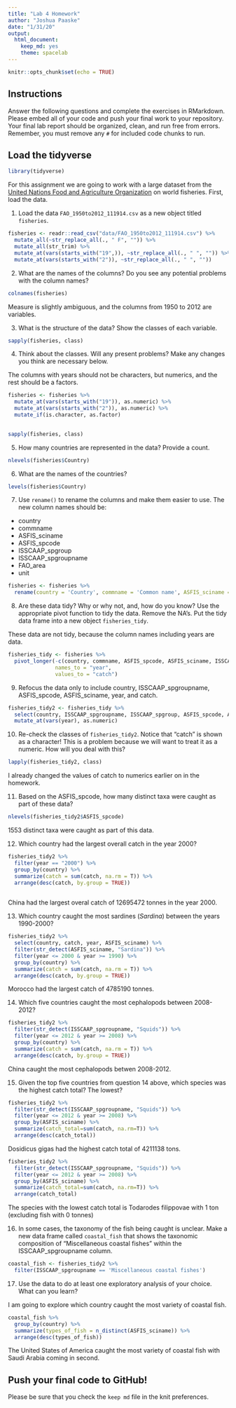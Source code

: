 ```yaml
---
title: "Lab 4 Homework"
author: "Joshua Paaske"
date: "1/31/20"
output:
  html_document: 
    keep_md: yes
    theme: spacelab
---
```


```r
knitr::opts_chunk$set(echo = TRUE)
```

## Instructions
Answer the following questions and complete the exercises in RMarkdown. Please embed all of your code and push your final work to your repository. Your final lab report should be organized, clean, and run free from errors. Remember, you must remove any `#` for included code chunks to run.  

## Load the tidyverse
```r
library(tidyverse)
```

For this assignment we are going to work with a large dataset from the [United Nations Food and Agriculture Organization](http://www.fao.org/about/en/) on world fisheries. First, load the data.  

1. Load the data `FAO_1950to2012_111914.csv` as a new object titled `fisheries`.

```r
fisheries <- readr::read_csv("data/FAO_1950to2012_111914.csv") %>% 
  mutate_all(~str_replace_all(., " F", "")) %>%
  mutate_all(str_trim) %>% 
  mutate_at(vars(starts_with("19",)), ~str_replace_all(., " ", "")) %>% 
  mutate_at(vars(starts_with("2")), ~str_replace_all(., " ", ""))
```

2. What are the names of the columns? Do you see any potential problems with the column names?

```r
colnames(fisheries)
```

Measure is slightly ambiguous, and the columns from 1950 to 2012 are variables. 

3. What is the structure of the data? Show the classes of each variable.
```r
sapply(fisheries, class)
```

4. Think about the classes. Will any present problems? Make any changes you think are necessary below.

The columns with years should not be characters, but numerics, and the rest should be a factors. 
```r
fisheries <- fisheries %>% 
  mutate_at(vars(starts_with("19")), as.numeric) %>% 
  mutate_at(vars(starts_with("2")), as.numeric) %>% 
  mutate_if(is.character, as.factor)
  

sapply(fisheries, class)
```

5. How many countries are represented in the data? Provide a count.
```r
nlevels(fisheries$Country)
```

6. What are the names of the countries?
```r
levels(fisheries$Country)
```


7. Use `rename()` to rename the columns and make them easier to use. The new column names should be:  
+ country
+ commname
+ ASFIS_sciname
+ ASFIS_spcode
+ ISSCAAP_spgroup
+ ISSCAAP_spgroupname
+ FAO_area
+ unit
```r
fisheries <- fisheries %>% 
  rename(country = 'Country', commname = 'Common name', ASFIS_sciname = "ASFIS species name", ASFIS_spcode = 'ASFIS species#', ISSCAAP_spgroupname = 'ISSCAAP taxonomic group', ISSCAAP_spgroup = `ISSCAAP group#`, FAO_area = 'FAO major fishing area', unit = 'Measure')
```

8. Are these data tidy? Why or why not, and, how do you know? Use the appropriate pivot function to tidy the data. Remove the NA's. Put the tidy data frame into a new object `fisheries_tidy`. 

These data are not tidy, because the column names including years are data. 
```r
fisheries_tidy <- fisheries %>% 
  pivot_longer(-c(country, commname, ASFIS_spcode, ASFIS_sciname, ISSCAAP_spgroupname, ISSCAAP_spgroup, FAO_area, unit), 
               names_to = "year",
               values_to = "catch")
```

9. Refocus the data only to include country, ISSCAAP_spgroupname, ASFIS_spcode, ASFIS_sciname, year, and catch.
```r
fisheries_tidy2 <- fisheries_tidy %>% 
  select(country, ISSCAAP_spgroupname, ISSCAAP_spgroup, ASFIS_spcode, ASFIS_sciname, year, catch) %>% 
  mutate_at(vars(year), as.numeric)
```

10. Re-check the classes of `fisheries_tidy2`. Notice that "catch" is shown as a character! This is a problem because we will want to treat it as a numeric. How will you deal with this?
```r
lapply(fisheries_tidy2, class)
```
I already changed the values of catch to numerics earlier on in the homework. 

11. Based on the ASFIS_spcode, how many distinct taxa were caught as part of these data?

```r
nlevels(fisheries_tidy2$ASFIS_spcode)
```
1553 distinct taxa were caught as part of this data.

12. Which country had the largest overall catch in the year 2000?
```r
fisheries_tidy2 %>% 
  filter(year == "2000") %>% 
  group_by(country) %>% 
  summarize(catch = sum(catch, na.rm = T)) %>% 
  arrange(desc(catch, by.group = TRUE))
  
```
China had the largest overal catch of 12695472 tonnes in the year 2000.

13. Which country caught the most sardines (_Sardina_) between the years 1990-2000?
```r
fisheries_tidy2 %>% 
  select(country, catch, year, ASFIS_sciname) %>%
  filter(str_detect(ASFIS_sciname, "Sardina")) %>% 
  filter(year <= 2000 & year >= 1990) %>% 
  group_by(country) %>% 
  summarize(catch = sum(catch, na.rm = T)) %>% 
  arrange(desc(catch, by.group = TRUE))

```
Morocco had the largest catch of 4785190 tonnes. 

14. Which five countries caught the most cephalopods between 2008-2012?
```r
fisheries_tidy2 %>% 
  filter(str_detect(ISSCAAP_spgroupname, "Squids")) %>% 
  filter(year <= 2012 & year >= 2008) %>% 
  group_by(country) %>% 
  summarize(catch = sum(catch, na.rm = T)) %>% 
  arrange(desc(catch, by.group = TRUE))
```
China caught the most cephalopods betwen 2008-2012. 

15. Given the top five countries from question 14 above, which species was the highest catch total? The lowest?
```r
fisheries_tidy2 %>% 
  filter(str_detect(ISSCAAP_spgroupname, "Squids")) %>% 
  filter(year <= 2012 & year >= 2008) %>% 
  group_by(ASFIS_sciname) %>% 
  summarize(catch_total=sum(catch, na.rm=T)) %>% 
  arrange(desc(catch_total))
```
Dosidicus gigas had the highest catch total of 4211138 tons. 

```r
fisheries_tidy2 %>% 
  filter(str_detect(ISSCAAP_spgroupname, "Squids")) %>% 
  filter(year <= 2012 & year >= 2008) %>% 
  group_by(ASFIS_sciname) %>% 
  summarize(catch_total=sum(catch, na.rm=T)) %>% 
  arrange(catch_total)
```
The species with the lowest catch total is Todarodes filippovae with 1 ton (excluding fish with 0 tonnes) 

16. In some cases, the taxonomy of the fish being caught is unclear. Make a new data frame called `coastal_fish` that shows the taxonomic composition of "Miscellaneous coastal fishes" within the ISSCAAP_spgroupname column.
```r
coastal_fish <- fisheries_tidy2 %>% 
  filter(ISSCAAP_spgroupname == 'Miscellaneous coastal fishes')
```

17. Use the data to do at least one exploratory analysis of your choice. What can you learn?

I am going to explore which country caught the most variety of coastal fish. 
```r
coastal_fish %>% 
  group_by(country) %>% 
  summarize(types_of_fish = n_distinct(ASFIS_sciname)) %>% 
  arrange(desc(types_of_fish))
```
The United States of America caught the most variety of coastal fish with Saudi Arabia coming in second. 

## Push your final code to GitHub!
Please be sure that you check the `keep md` file in the knit preferences.   
